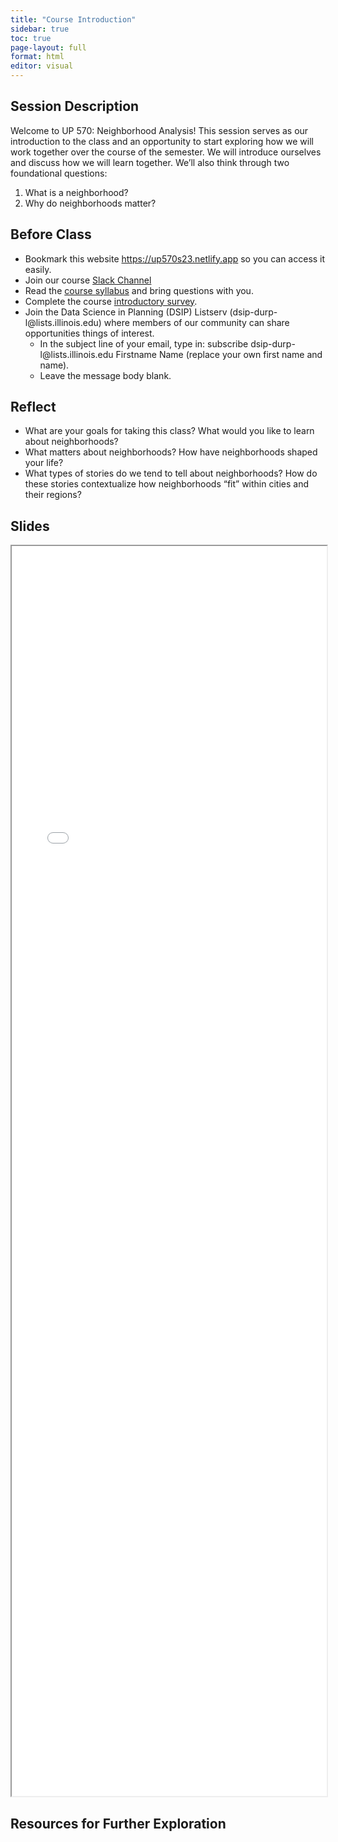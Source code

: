 ```yaml
---
title: "Course Introduction"
sidebar: true
toc: true
page-layout: full
format: html
editor: visual
---
```


## Session Description

Welcome to UP 570: Neighborhood Analysis! This session serves as our introduction to the class and an opportunity to start exploring how we will work together over the course of the semester. We will introduce ourselves and discuss how we will learn together. We'll also think through two foundational questions:

1.  What is a neighborhood?
2.  Why do neighborhoods matter?

## Before Class

-   Bookmark this website [https://up570s23.netlify.app](https://up570s23.netlify.app) so you can access it easily.
-   Join our course [Slack Channel](%7B%7B%3C%20var%20course.slack%20%3E%7D%7D)
-   Read the [course syllabus](../syllabus/index.qmd) and bring questions with you.
-   Complete the course [introductory survey](%7B%7B%3C%20var%20course.survey%20%3E%7D%7D).
-   Join the Data Science in Planning (DSIP) Listserv (dsip-durp-l\@lists.illinois.edu) where members of our community can share opportunities things of interest.
    -   In the subject line of your email, type in: subscribe dsip-durp-l\@lists.illinois.edu Firstname Name (replace your own first name and name).
    -   Leave the message body blank.

## Reflect

-   What are your goals for taking this class? What would you like to learn about neighborhoods?
-   What matters about neighborhoods? How have neighborhoods shaped your life?
-   What types of stories do we tend to tell about neighborhoods? How do these stories contextualize how neighborhoods "fit" within cities and their regions?

## Slides

```{=html}
<iframe class="slide-deck" src="../slides/S1 Course Introduction/index.html" style="width:100%;height:50vh;margin:0;padding:0"; frameborder="2"></iframe>
```
## Resources for Further Exploration
